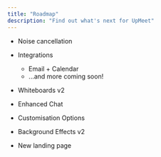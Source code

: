 ```yaml
---
title: "Roadmap"
description: "Find out what's next for UpMeet"
---
```


* Noise cancellation

* Integrations  
   * Email + Calendar  
   * ...and more coming soon!

* Whiteboards v2

* Enhanced Chat

* Customisation Options

* Background Effects v2

* New landing page